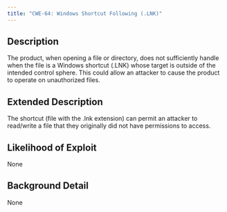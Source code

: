 ```yaml
---
title: "CWE-64: Windows Shortcut Following (.LNK)"
---
```


## Description
The product, when opening a file or directory, does not sufficiently handle when the file is a Windows shortcut (.LNK) whose target is outside of the intended control sphere. This could allow an attacker to cause the product to operate on unauthorized files.

## Extended Description
The shortcut (file with the .lnk extension) can permit an attacker to read/write a file that they originally did not have permissions to access.

## Likelihood of Exploit
None

## Background Detail
None
        